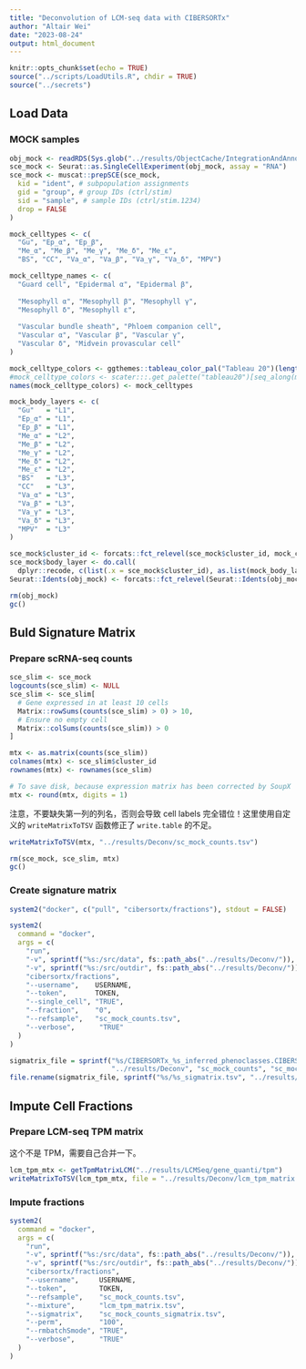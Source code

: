 ```yaml
---
title: "Deconvolution of LCM-seq data with CIBERSORTx"
author: "Altair Wei"
date: "2023-08-24"
output: html_document
---
```


```r
knitr::opts_chunk$set(echo = TRUE)
source("../scripts/LoadUtils.R", chdir = TRUE)
source("../secrets")
```

## Load Data

### MOCK samples

```r
obj_mock <- readRDS(Sys.glob("../results/ObjectCache/IntegrationAndAnnotation/obj_mock_annotated_*.rds"))
sce_mock <- Seurat::as.SingleCellExperiment(obj_mock, assay = "RNA")
sce_mock <- muscat::prepSCE(sce_mock,
  kid = "ident", # subpopulation assignments
  gid = "group", # group IDs (ctrl/stim)
  sid = "sample", # sample IDs (ctrl/stim.1234)
  drop = FALSE
)
```

```r
mock_celltypes <- c(
  "Gu", "Ep_α", "Ep_β",
  "Me_α", "Me_β", "Me_γ", "Me_δ", "Me_ε",
  "BS", "CC", "Va_α", "Va_β", "Va_γ", "Va_δ", "MPV")

mock_celltype_names <- c(
  "Guard cell", "Epidermal α", "Epidermal β",
  
  "Mesophyll α", "Mesophyll β", "Mesophyll γ",
  "Mesophyll δ", "Mesophyll ε",
  
  "Vascular bundle sheath", "Phloem companion cell",
  "Vascular α", "Vascular β", "Vascular γ",
  "Vascular δ", "Midvein provascular cell"
)

mock_celltype_colors <- ggthemes::tableau_color_pal("Tableau 20")(length(mock_celltypes))
#mock_celltype_colors <- scater:::.get_palette("tableau20")[seq_along(mock_celltypes)]
names(mock_celltype_colors) <- mock_celltypes
```

```r
mock_body_layers <- c(
  "Gu"   = "L1",
  "Ep_α" = "L1",
  "Ep_β" = "L1",
  "Me_α" = "L2",
  "Me_β" = "L2",
  "Me_γ" = "L2",
  "Me_δ" = "L2",
  "Me_ε" = "L2",
  "BS"   = "L3",
  "CC"   = "L3",
  "Va_α" = "L3",
  "Va_β" = "L3",
  "Va_γ" = "L3",
  "Va_δ" = "L3",
  "MPV"  = "L3"
)
```

```r
sce_mock$cluster_id <- forcats::fct_relevel(sce_mock$cluster_id, mock_celltypes)
sce_mock$body_layer <- do.call(
  dplyr::recode, c(list(.x = sce_mock$cluster_id), as.list(mock_body_layers)))
Seurat::Idents(obj_mock) <- forcats::fct_relevel(Seurat::Idents(obj_mock), mock_celltypes)
```

```r
rm(obj_mock)
gc()
```


## Buld Signature Matrix

### Prepare scRNA-seq counts

```r
sce_slim <- sce_mock
logcounts(sce_slim) <- NULL
sce_slim <- sce_slim[
  # Gene expressed in at least 10 cells
  Matrix::rowSums(counts(sce_slim) > 0) > 10,
  # Ensure no empty cell
  Matrix::colSums(counts(sce_slim)) > 0
]

mtx <- as.matrix(counts(sce_slim))
colnames(mtx) <- sce_slim$cluster_id
rownames(mtx) <- rownames(sce_slim)

# To save disk, because expression matrix has been corrected by SoupX
mtx <- round(mtx, digits = 1)
```

注意，不要缺失第一列的列名，否则会导致 cell labels 完全错位！这里使用自定义的 `writeMatrixToTSV` 函数修正了 `write.table` 的不足。

```r
writeMatrixToTSV(mtx, "../results/Deconv/sc_mock_counts.tsv")
```

```r
rm(sce_mock, sce_slim, mtx)
gc()
```

### Create signature matrix

```r
system2("docker", c("pull", "cibersortx/fractions"), stdout = FALSE)
```

```r
system2(
  command = "docker",
  args = c(
    "run",
    "-v", sprintf("%s:/src/data", fs::path_abs("../results/Deconv/")), 
    "-v", sprintf("%s:/src/outdir", fs::path_abs("../results/Deconv/")),
    "cibersortx/fractions",
    "--username",    USERNAME,
    "--token",       TOKEN,
    "--single_cell", "TRUE",
    "--fraction",    "0",
    "--refsample",   "sc_mock_counts.tsv",
    "--verbose",      "TRUE"
  )
)
```

```r
sigmatrix_file = sprintf("%s/CIBERSORTx_%s_inferred_phenoclasses.CIBERSORTx_%s_inferred_refsample.bm.K%s.txt",
                         "../results/Deconv", "sc_mock_counts", "sc_mock_counts", 999)
file.rename(sigmatrix_file, sprintf("%s/%s_sigmatrix.tsv", "../results/Deconv", "sc_mock_counts"))
```


## Impute Cell Fractions

### Prepare LCM-seq TPM matrix

这个不是 TPM，需要自己合并一下。

```r
lcm_tpm_mtx <- getTpmMatrixLCM("../results/LCMSeq/gene_quanti/tpm")
writeMatrixToTSV(lcm_tpm_mtx, file = "../results/Deconv/lcm_tpm_matrix.tsv")
```

### Impute fractions

```r
system2(
  command = "docker",
  args = c(
    "run",
    "-v", sprintf("%s:/src/data", fs::path_abs("../results/Deconv/")), 
    "-v", sprintf("%s:/src/outdir", fs::path_abs("../results/Deconv/")),
    "cibersortx/fractions",
    "--username",     USERNAME,
    "--token",        TOKEN,
    "--refsample",    "sc_mock_counts.tsv",
    "--mixture",      "lcm_tpm_matrix.tsv",
    "--sigmatrix",    "sc_mock_counts_sigmatrix.tsv",
    "--perm",         "100",
    "--rmbatchSmode", "TRUE",
    "--verbose",      "TRUE"
  )
)
```

